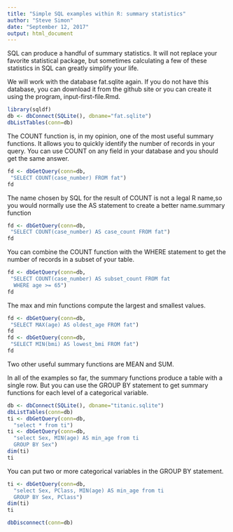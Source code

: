 ```yaml
---
title: "Simple SQL examples within R: summary statistics"
author: "Steve Simon"
date: "September 12, 2017"
output: html_document
---
```


SQL can produce a handful of summary statistics. It will not replace your favorite statistical package, but sometimes calculating a few of these statistics in SQL can greatly simplify your life.

We will work with the database fat.sqlite again. If you do not have this database, you can download it from the github site or you can create it using the program, input-first-file.Rmd.

```r
library(sqldf)
db <- dbConnect(SQLite(), dbname="fat.sqlite")
dbListTables(conn=db)
```

The COUNT function is, in my opinion, one of the most useful summary functions. It allows you to quickly identify the number of records in your query. You can use COUNT on any field in your database and you should get the same answer.

```r
fd <- dbGetQuery(conn=db,
 "SELECT COUNT(case_number) FROM fat")
fd
```

The name chosen by SQL for the result of COUNT is not a legal R name,so you would normally use the AS statement to create a better name.summary function

```r
fd <- dbGetQuery(conn=db,
 "SELECT COUNT(case_number) AS case_count FROM fat")
fd
```

You can combine the COUNT function with the WHERE statement to get the number of records in a subset of your table.

```r
fd <- dbGetQuery(conn=db,
 "SELECT COUNT(case_number) AS subset_count FROM fat
  WHERE age >= 65")
fd
```

The max and min functions compute the largest and smallest values.

```r
fd <- dbGetQuery(conn=db,
 "SELECT MAX(age) AS oldest_age FROM fat")
fd
fd <- dbGetQuery(conn=db,
 "SELECT MIN(bmi) AS lowest_bmi FROM fat")
fd
```

Two other useful summary functions are MEAN and SUM.

In all of the examples so far, the summary functions produce a table with a single row. But you can use the GROUP BY statement to get summary functions for each level of a categorical variable.

```r
db <- dbConnect(SQLite(), dbname="titanic.sqlite")
dbListTables(conn=db)
ti <- dbGetQuery(conn=db,
  "select * from ti")
ti <- dbGetQuery(conn=db,
  "select Sex, MIN(age) AS min_age from ti
  GROUP BY Sex")
dim(ti)
ti
```

You can put two or more categorical variables in the GROUP BY statement.

```r
ti <- dbGetQuery(conn=db,
  "select Sex, PClass, MIN(age) AS min_age from ti
  GROUP BY Sex, PClass")
dim(ti)
ti
```

```r
dbDisconnect(conn=db)
```
